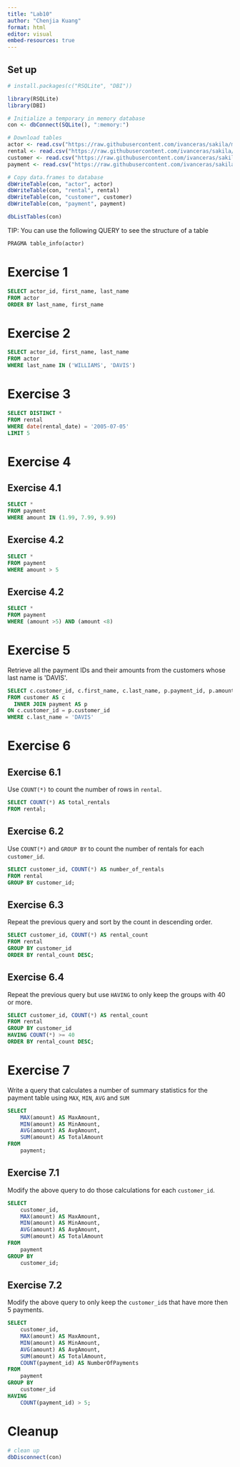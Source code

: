 ```yaml
---
title: "Lab10"
author: "Chenjia Kuang"
format: html
editor: visual
embed-resources: true
---
```


## Set up

```r
# install.packages(c("RSQLite", "DBI"))

library(RSQLite)
library(DBI)

# Initialize a temporary in memory database
con <- dbConnect(SQLite(), ":memory:")

# Download tables
actor <- read.csv("https://raw.githubusercontent.com/ivanceras/sakila/master/csv-sakila-db/actor.csv")
rental <- read.csv("https://raw.githubusercontent.com/ivanceras/sakila/master/csv-sakila-db/rental.csv")
customer <- read.csv("https://raw.githubusercontent.com/ivanceras/sakila/master/csv-sakila-db/customer.csv")
payment <- read.csv("https://raw.githubusercontent.com/ivanceras/sakila/master/csv-sakila-db/payment_p2007_01.csv")

# Copy data.frames to database
dbWriteTable(con, "actor", actor)
dbWriteTable(con, "rental", rental)
dbWriteTable(con, "customer", customer)
dbWriteTable(con, "payment", payment)
```

```r
dbListTables(con)
```

TIP: You can use the following QUERY to see the structure of a table

```sql
PRAGMA table_info(actor)
```

# **Exercise 1**

```sql
SELECT actor_id, first_name, last_name
FROM actor
ORDER BY last_name, first_name
```

# **Exercise 2**

```sql
SELECT actor_id, first_name, last_name
FROM actor
WHERE last_name IN ('WILLIAMS', 'DAVIS')
```

# **Exercise 3**

```sql
SELECT DISTINCT *
FROM rental
WHERE date(rental_date) = '2005-07-05'
LIMIT 5
```

# **Exercise 4**

## **Exercise 4.1**

```sql
SELECT *
FROM payment
WHERE amount IN (1.99, 7.99, 9.99)
```

## **Exercise 4.2**

```sql
SELECT *
FROM payment
WHERE amount > 5
```

## **Exercise 4.2**

```sql
SELECT *
FROM payment
WHERE (amount >5) AND (amount <8)
```

# **Exercise 5**

Retrieve all the payment IDs and their amounts from the customers whose last name is \'DAVIS\'.

```sql
SELECT c.customer_id, c.first_name, c.last_name, p.payment_id, p.amount
FROM customer AS c
  INNER JOIN payment AS p
ON c.customer_id = p.customer_id
WHERE c.last_name = 'DAVIS'
```

# **Exercise 6**

## **Exercise 6.1**

Use `COUNT(*)` to count the number of rows in `rental`.

```sql
SELECT COUNT(*) AS total_rentals
FROM rental;
```

## **Exercise 6.2**

Use `COUNT(*)` and `GROUP BY` to count the number of rentals for each `customer_id`.

```sql
SELECT customer_id, COUNT(*) AS number_of_rentals
FROM rental
GROUP BY customer_id;
```

## **Exercise 6.3**

Repeat the previous query and sort by the count in descending order.

```sql
SELECT customer_id, COUNT(*) AS rental_count
FROM rental
GROUP BY customer_id
ORDER BY rental_count DESC;
```

## **Exercise 6.4**

Repeat the previous query but use `HAVING` to only keep the groups with 40 or more.

```sql
SELECT customer_id, COUNT(*) AS rental_count
FROM rental
GROUP BY customer_id
HAVING COUNT(*) >= 40
ORDER BY rental_count DESC;
```

# **Exercise 7**

Write a query that calculates a number of summary statistics for the payment table using `MAX`, `MIN`, `AVG` and `SUM`

```sql
SELECT
    MAX(amount) AS MaxAmount,
    MIN(amount) AS MinAmount,
    AVG(amount) AS AvgAmount,
    SUM(amount) AS TotalAmount
FROM
    payment;
```

## **Exercise 7.1**

Modify the above query to do those calculations for each `customer_id`.

```sql
SELECT
    customer_id,
    MAX(amount) AS MaxAmount,
    MIN(amount) AS MinAmount,
    AVG(amount) AS AvgAmount,
    SUM(amount) AS TotalAmount
FROM
    payment
GROUP BY
    customer_id;
```

## **Exercise 7.2**

Modify the above query to only keep the `customer_id`s that have more then 5 payments.

```sql
SELECT
    customer_id,
    MAX(amount) AS MaxAmount,
    MIN(amount) AS MinAmount,
    AVG(amount) AS AvgAmount,
    SUM(amount) AS TotalAmount,
    COUNT(payment_id) AS NumberOfPayments
FROM
    payment
GROUP BY
    customer_id
HAVING
    COUNT(payment_id) > 5;
```

# **Cleanup**

```r
# clean up
dbDisconnect(con)
```
